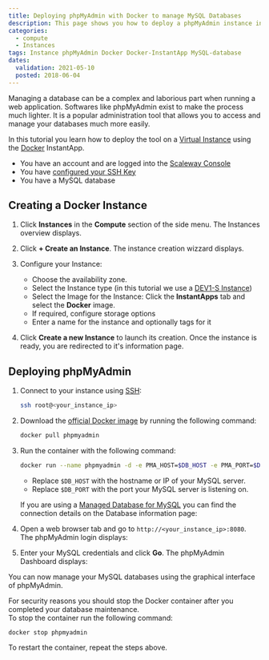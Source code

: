 ```yaml
---
title: Deploying phpMyAdmin with Docker to manage MySQL Databases
description: This page shows you how to deploy a phpMyAdmin instance in a few steps using the Docker InstantApp.
categories:
  - compute
  - Instances
tags: Instance phpMyAdmin Docker Docker-InstantApp MySQL-database 
dates:
  validation: 2021-05-10
  posted: 2018-06-04
---
```


Managing a database can be a complex and laborious part when running a web application. 
Softwares like phpMyAdmin exist to make the process much lighter. It is a popular administration tool that allows you to access and manage your databases much more easily.

In this tutorial you learn how to deploy the tool on a [Virtual Instance](https://www.scaleway.com/en/virtual-Instances/) using the [Docker](https://www.docker.com/) InstantApp. 

<Message type="requirement">

- You have an account and are logged into the [Scaleway Console](https://console.scaleway.com)
- You have [configured your SSH Key](/console/my-project/how-to/create-ssh-key/)
- You have a MySQL database

</Message>

## Creating a Docker Instance 

1. Click **Instances** in the **Compute** section of the side menu. The Instances overview displays. 

2. Click **+ Create an Instance**. The instance creation wizzard displays.

3. Configure your Instance: 
    * Choose the availability zone.
    * Select the Instance type (in this tutorial we use a [DEV1-S Instance](https://console.scaleway.com/instance/servers/create?area=fr-par-1&imageGroup=distribution_ubuntu&imageKey=c1b530d8-0ca0-45c4-80db-ba06608287b2&region=fr-par-1&selectedImageTab=instantapp&selectedServerGroup=Development&serverKey=fr-par-1DEV1-S))
    * Select the Image for the Instance: Click the **InstantApps** tab and select the **Docker** image.
    * If required, configure storage options
    * Enter a name for the instance and optionally tags for it

4. Click **Create a new Instance** to launch its creation. Once the instance is ready, you are redirected to it's information page.

## Deploying phpMyAdmin 

1. Connect to your instance using [SSH](/compute/instances/how-to/connect-to-instance):

    ```bash
    ssh root@<your_instance_ip>
    ```

2. Download the [official Docker image](https://hub.docker.com/_/phpmyadmin) by running the following command: 

    ```bash
    docker pull phpmyadmin
    ```

3. Run the container with the following command: 

    ```bash 
    docker run --name phpmyadmin -d -e PMA_HOST=$DB_HOST -e PMA_PORT=$DB_PORT -p 8080:80 phpmyadmin
    ``` 

    * Replace `$DB_HOST` with the hostname or IP of your MySQL server.
    * Replace `$DB_PORT` with the port your MySQL server is listening on. 

    <Message type="tip">

    If you are using a [Managed Database for MySQL](https://www.scaleway.com/en/database/) you can find the connection details on the Database information page: 

    <Lightbox src="scaleway_database_information.png" alt="" />

    </Message>

4. Open a web browser tab and go to `http://<your_instance_ip>:8080`. The phpMyAdmin login displays:

    <Lightbox src="scaleway_phpmyadmin_login.png" alt="" />

5. Enter your MySQL credentials and click **Go**. The phpMyAdmin Dashboard displays: 

    <Lightbox src="scaleway_phpmyadmin_dashboard.png" alt="" />

You can now manage your MySQL databases using the graphical interface of phpMyAdmin.

<Message type="note">

For security reasons you should stop the Docker container after you completed your database maintenance.  
To stop the container run the following command: 

```
docker stop phpmyadmin
```

To restart the container, repeat the steps above. 

</Message>
    
